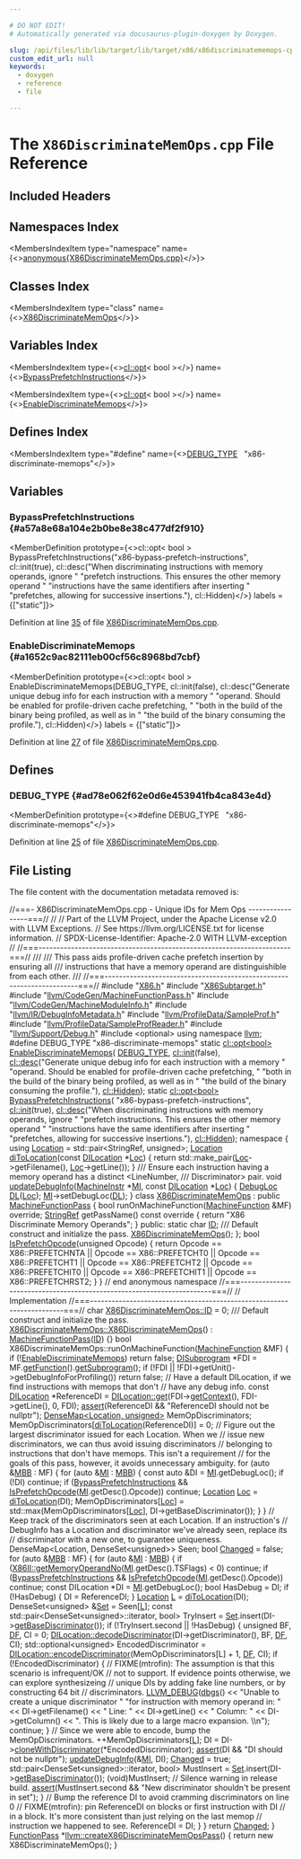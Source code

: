 ```yaml
---

# DO NOT EDIT!
# Automatically generated via docusaurus-plugin-doxygen by Doxygen.

slug: /api/files/lib/lib/target/lib/target/x86/x86discriminatememops-cpp
custom_edit_url: null
keywords:
  - doxygen
  - reference
  - file

---
```





# The `X86DiscriminateMemOps.cpp` File Reference

<DoxygenPage pluginConfig={pluginConfig}>



## Included Headers

<IncludesList>
<IncludesListItem
  filePath="X86.h"
  permalink="/docs/api/files/lib/lib/target/lib/target/x86/x86-h"
  isLocal="true" />
<IncludesListItem
  filePath="X86Subtarget.h"
  permalink="/docs/api/files/lib/lib/target/lib/target/x86/x86subtarget-h"
  isLocal="true" />
<IncludesListItem
  filePath="llvm/CodeGen/MachineFunctionPass.h"
  permalink="/docs/api/files/include/include/llvm/include/llvm/codegen/machinefunctionpass-h"
  isLocal="true" />
<IncludesListItem
  filePath="llvm/CodeGen/MachineModuleInfo.h"
  permalink="/docs/api/files/include/include/llvm/include/llvm/codegen/machinemoduleinfo-h"
  isLocal="true" />
<IncludesListItem
  filePath="llvm/IR/DebugInfoMetadata.h"
  permalink="/docs/api/files/include/include/llvm/include/llvm/ir/debuginfometadata-h"
  isLocal="true" />
<IncludesListItem
  filePath="llvm/ProfileData/SampleProf.h"
  permalink="/docs/api/files/include/include/llvm/include/llvm/profiledata/sampleprof-h"
  isLocal="true" />
<IncludesListItem
  filePath="llvm/ProfileData/SampleProfReader.h"
  permalink="/docs/api/files/include/include/llvm/include/llvm/profiledata/sampleprofreader-h"
  isLocal="true" />
<IncludesListItem
  filePath="llvm/Support/Debug.h"
  permalink="/docs/api/files/include/include/llvm/include/llvm/support/debug-h"
  isLocal="true" />
<IncludesListItem
  filePath="optional"
  permalink=""
  isLocal="false" />
</IncludesList>

## Namespaces Index

<MembersIndex>

<MembersIndexItem
  type="namespace"
  name={<><a href="/docs/api/namespaces/anonymous-x86discriminatememops-cpp-">anonymous&#123;X86DiscriminateMemOps.cpp&#125;</a></>}>
</MembersIndexItem>

</MembersIndex>

## Classes Index

<MembersIndex>

<MembersIndexItem
  type="class"
  name={<><a href="/docs/api/classes/anonymous-namespace-x86discriminatememops-cpp-/x86discriminatememops">X86DiscriminateMemOps</a></>}>
</MembersIndexItem>

</MembersIndex>

## Variables Index

<MembersIndex>

<MembersIndexItem
  type={<><a href="/docs/api/classes/llvm/cl/opt">cl::opt</a>&lt; bool &gt;</>}
  name={<><a href="#a57a8e68a104e2b0be8e38c477df2f910">BypassPrefetchInstructions</a></>}>
</MembersIndexItem>

<MembersIndexItem
  type={<><a href="/docs/api/classes/llvm/cl/opt">cl::opt</a>&lt; bool &gt;</>}
  name={<><a href="#a1652c9ac82111eb00cf56c8968bd7cbf">EnableDiscriminateMemops</a></>}>
</MembersIndexItem>

</MembersIndex>

## Defines Index

<MembersIndex>

<MembersIndexItem
  type="#define"
  name={<><a href="#ad78e062f62e0d6e453941fb4ca843e4d">DEBUG&#95;TYPE</a>&nbsp;&nbsp;&nbsp;&quot;x86-discriminate-memops&quot;</>}>
</MembersIndexItem>

</MembersIndex>


<SectionDefinition>

## Variables

### BypassPrefetchInstructions {#a57a8e68a104e2b0be8e38c477df2f910}

<MemberDefinition
  prototype={<>cl::opt&lt; bool &gt; BypassPrefetchInstructions(&quot;x86-bypass-prefetch-instructions&quot;, cl::init(true), cl::desc(&quot;When discriminating instructions with memory operands, ignore &quot; &quot;prefetch instructions. This ensures the other memory operand &quot; &quot;instructions have the same identifiers after inserting &quot; &quot;prefetches, allowing for successive insertions.&quot;), cl::Hidden)</>}
  labels = {["static"]}>

Definition at line <a href="#l00035">35</a> of file <a href="/docs/api/files/lib/lib/target/lib/target/x86/x86discriminatememops-cpp">X86DiscriminateMemOps.cpp</a>.
</MemberDefinition>

### EnableDiscriminateMemops {#a1652c9ac82111eb00cf56c8968bd7cbf}

<MemberDefinition
  prototype={<>cl::opt&lt; bool &gt; EnableDiscriminateMemops(DEBUG&#95;TYPE, cl::init(false), cl::desc(&quot;Generate unique debug info for each instruction with a memory &quot; &quot;operand. Should be enabled for profile-driven cache prefetching, &quot; &quot;both in the build of the binary being profiled, as well as in &quot; &quot;the build of the binary consuming the profile.&quot;), cl::Hidden)</>}
  labels = {["static"]}>

Definition at line <a href="#l00027">27</a> of file <a href="/docs/api/files/lib/lib/target/lib/target/x86/x86discriminatememops-cpp">X86DiscriminateMemOps.cpp</a>.
</MemberDefinition>

</SectionDefinition>

<SectionDefinition>

## Defines

### DEBUG&#95;TYPE {#ad78e062f62e0d6e453941fb4ca843e4d}

<MemberDefinition
  prototype={<>#define DEBUG&#95;TYPE&nbsp;&nbsp;&nbsp;&quot;x86-discriminate-memops&quot;</>}>

Definition at line <a href="#l00025">25</a> of file <a href="/docs/api/files/lib/lib/target/lib/target/x86/x86discriminatememops-cpp">X86DiscriminateMemOps.cpp</a>.
</MemberDefinition>

</SectionDefinition>

## File Listing

The file content with the documentation metadata removed is:

<ProgramListing>

<Link id="l00001" /><CodeLine lineNumber="1"><Highlight kind="comment">//===- X86DiscriminateMemOps.cpp - Unique IDs for Mem Ops -----------------===//</Highlight><Highlight kind="normal"></Highlight></CodeLine>
<Link id="l00002" /><CodeLine lineNumber="2"><Highlight kind="normal"></Highlight><Highlight kind="comment">//</Highlight><Highlight kind="normal"></Highlight></CodeLine>
<Link id="l00003" /><CodeLine lineNumber="3"><Highlight kind="normal"></Highlight><Highlight kind="comment">// Part of the LLVM Project, under the Apache License v2.0 with LLVM Exceptions.</Highlight><Highlight kind="normal"></Highlight></CodeLine>
<Link id="l00004" /><CodeLine lineNumber="4"><Highlight kind="normal"></Highlight><Highlight kind="comment">// See https://llvm.org/LICENSE.txt for license information.</Highlight><Highlight kind="normal"></Highlight></CodeLine>
<Link id="l00005" /><CodeLine lineNumber="5"><Highlight kind="normal"></Highlight><Highlight kind="comment">// SPDX-License-Identifier: Apache-2.0 WITH LLVM-exception</Highlight><Highlight kind="normal"></Highlight></CodeLine>
<Link id="l00006" /><CodeLine lineNumber="6"><Highlight kind="normal"></Highlight><Highlight kind="comment">//</Highlight><Highlight kind="normal"></Highlight></CodeLine>
<Link id="l00007" /><CodeLine lineNumber="7"><Highlight kind="normal"></Highlight><Highlight kind="comment">//===----------------------------------------------------------------------===//</Highlight><Highlight kind="comment"></Highlight></CodeLine>
<Link id="l00008" /><CodeLine lineNumber="8"><Highlight kind="comment">///</Highlight></CodeLine>
<Link id="l00009" /><CodeLine lineNumber="9"><Highlight kind="comment">/// This pass aids profile-driven cache prefetch insertion by ensuring all</Highlight></CodeLine>
<Link id="l00010" /><CodeLine lineNumber="10"><Highlight kind="comment">/// instructions that have a memory operand are distinguishible from each other.</Highlight></CodeLine>
<Link id="l00011" /><CodeLine lineNumber="11"><Highlight kind="comment">///</Highlight><Highlight kind="normal"></Highlight></CodeLine>
<Link id="l00012" /><CodeLine lineNumber="12"><Highlight kind="normal"></Highlight><Highlight kind="comment">//===----------------------------------------------------------------------===//</Highlight><Highlight kind="normal"></Highlight></CodeLine>
<Link id="l00013" /><CodeLine lineNumber="13"><Highlight kind="normal"></Highlight></CodeLine>
<Link id="l00014" /><CodeLine lineNumber="14"><Highlight kind="normal"></Highlight><Highlight kind="preprocessor">#include &quot;<a href="/docs/api/files/lib/lib/target/lib/target/x86/x86-h">X86.h</a>&quot;</Highlight><Highlight kind="normal"></Highlight></CodeLine>
<Link id="l00015" /><CodeLine lineNumber="15"><Highlight kind="normal"></Highlight><Highlight kind="preprocessor">#include &quot;<a href="/docs/api/files/lib/lib/target/lib/target/x86/x86subtarget-h">X86Subtarget.h</a>&quot;</Highlight><Highlight kind="normal"></Highlight></CodeLine>
<Link id="l00016" /><CodeLine lineNumber="16"><Highlight kind="normal"></Highlight><Highlight kind="preprocessor">#include &quot;<a href="/docs/api/files/include/include/llvm/include/llvm/codegen/machinefunctionpass-h">llvm/CodeGen/MachineFunctionPass.h</a>&quot;</Highlight><Highlight kind="normal"></Highlight></CodeLine>
<Link id="l00017" /><CodeLine lineNumber="17"><Highlight kind="normal"></Highlight><Highlight kind="preprocessor">#include &quot;<a href="/docs/api/files/include/include/llvm/include/llvm/codegen/machinemoduleinfo-h">llvm/CodeGen/MachineModuleInfo.h</a>&quot;</Highlight><Highlight kind="normal"></Highlight></CodeLine>
<Link id="l00018" /><CodeLine lineNumber="18"><Highlight kind="normal"></Highlight><Highlight kind="preprocessor">#include &quot;<a href="/docs/api/files/include/include/llvm/include/llvm/ir/debuginfometadata-h">llvm/IR/DebugInfoMetadata.h</a>&quot;</Highlight><Highlight kind="normal"></Highlight></CodeLine>
<Link id="l00019" /><CodeLine lineNumber="19"><Highlight kind="normal"></Highlight><Highlight kind="preprocessor">#include &quot;<a href="/docs/api/files/include/include/llvm/include/llvm/profiledata/sampleprof-h">llvm/ProfileData/SampleProf.h</a>&quot;</Highlight><Highlight kind="normal"></Highlight></CodeLine>
<Link id="l00020" /><CodeLine lineNumber="20"><Highlight kind="normal"></Highlight><Highlight kind="preprocessor">#include &quot;<a href="/docs/api/files/include/include/llvm/include/llvm/profiledata/sampleprofreader-h">llvm/ProfileData/SampleProfReader.h</a>&quot;</Highlight><Highlight kind="normal"></Highlight></CodeLine>
<Link id="l00021" /><CodeLine lineNumber="21"><Highlight kind="normal"></Highlight><Highlight kind="preprocessor">#include &quot;<a href="/docs/api/files/include/include/llvm/include/llvm/support/debug-h">llvm/Support/Debug.h</a>&quot;</Highlight><Highlight kind="normal"></Highlight></CodeLine>
<Link id="l00022" /><CodeLine lineNumber="22"><Highlight kind="normal"></Highlight><Highlight kind="preprocessor">#include &lt;optional&gt;</Highlight><Highlight kind="normal"></Highlight></CodeLine>
<Link id="l00023" /><CodeLine lineNumber="23"><Highlight kind="normal"></Highlight><Highlight kind="keyword">using namespace </Highlight><Highlight kind="normal"><a href="/docs/api/namespaces/llvm">llvm</a>;</Highlight></CodeLine>
<Link id="l00024" /><CodeLine lineNumber="24"><Highlight kind="normal"></Highlight></CodeLine>
<Link id="l00025" /><CodeLine lineNumber="25" lineLink="#ad78e062f62e0d6e453941fb4ca843e4d"><Highlight kind="normal"></Highlight><Highlight kind="preprocessor">#define DEBUG&#95;TYPE &quot;x86-discriminate-memops&quot;</Highlight><Highlight kind="normal"></Highlight></CodeLine>
<Link id="l00026" /><CodeLine lineNumber="26"><Highlight kind="normal"></Highlight></CodeLine>
<Link id="l00027" /><CodeLine lineNumber="27" lineLink="#a1652c9ac82111eb00cf56c8968bd7cbf"><Highlight kind="normal"></Highlight><Highlight kind="keyword">static</Highlight><Highlight kind="normal"> <a href="/docs/api/classes/llvm/cl/opt">cl::opt&lt;bool&gt;</a> <a href="#a1652c9ac82111eb00cf56c8968bd7cbf">EnableDiscriminateMemops</a>(</Highlight></CodeLine>
<Link id="l00028" /><CodeLine lineNumber="28"><Highlight kind="normal">    <a href="/docs/api/files/include/include/llvm/include/llvm/adt/genericcycleimpl-h/#ad78e062f62e0d6e453941fb4ca843e4d">DEBUG&#95;TYPE</a>, <a href="/docs/api/namespaces/llvm/cl/#ac12e6a8f3a1b511f0dee2ed6de0ae806">cl::init</a>(</Highlight><Highlight kind="keyword">false</Highlight><Highlight kind="normal">),</Highlight></CodeLine>
<Link id="l00029" /><CodeLine lineNumber="29"><Highlight kind="normal">    <a href="/docs/api/structs/llvm/cl/desc">cl::desc</a>(</Highlight><Highlight kind="stringliteral">&quot;Generate unique debug info for each instruction with a memory &quot;</Highlight><Highlight kind="normal"></Highlight></CodeLine>
<Link id="l00030" /><CodeLine lineNumber="30"><Highlight kind="normal">             </Highlight><Highlight kind="stringliteral">&quot;operand. Should be enabled for profile-driven cache prefetching, &quot;</Highlight><Highlight kind="normal"></Highlight></CodeLine>
<Link id="l00031" /><CodeLine lineNumber="31"><Highlight kind="normal">             </Highlight><Highlight kind="stringliteral">&quot;both in the build of the binary being profiled, as well as in &quot;</Highlight><Highlight kind="normal"></Highlight></CodeLine>
<Link id="l00032" /><CodeLine lineNumber="32"><Highlight kind="normal">             </Highlight><Highlight kind="stringliteral">&quot;the build of the binary consuming the profile.&quot;</Highlight><Highlight kind="normal">),</Highlight></CodeLine>
<Link id="l00033" /><CodeLine lineNumber="33"><Highlight kind="normal">    <a href="/docs/api/namespaces/llvm/cl/#a68075925a54790e71ca790e1d4f21a40a263ac008d8d31f13ce460395fc4cf7e6">cl::Hidden</a>);</Highlight></CodeLine>
<Link id="l00034" /><CodeLine lineNumber="34"><Highlight kind="normal"></Highlight></CodeLine>
<Link id="l00035" /><CodeLine lineNumber="35" lineLink="#a57a8e68a104e2b0be8e38c477df2f910"><Highlight kind="normal"></Highlight><Highlight kind="keyword">static</Highlight><Highlight kind="normal"> <a href="/docs/api/classes/llvm/cl/opt">cl::opt&lt;bool&gt;</a> <a href="#a57a8e68a104e2b0be8e38c477df2f910">BypassPrefetchInstructions</a>(</Highlight></CodeLine>
<Link id="l00036" /><CodeLine lineNumber="36"><Highlight kind="normal">    </Highlight><Highlight kind="stringliteral">&quot;x86-bypass-prefetch-instructions&quot;</Highlight><Highlight kind="normal">, <a href="/docs/api/namespaces/llvm/cl/#ac12e6a8f3a1b511f0dee2ed6de0ae806">cl::init</a>(</Highlight><Highlight kind="keyword">true</Highlight><Highlight kind="normal">),</Highlight></CodeLine>
<Link id="l00037" /><CodeLine lineNumber="37"><Highlight kind="normal">    <a href="/docs/api/structs/llvm/cl/desc">cl::desc</a>(</Highlight><Highlight kind="stringliteral">&quot;When discriminating instructions with memory operands, ignore &quot;</Highlight><Highlight kind="normal"></Highlight></CodeLine>
<Link id="l00038" /><CodeLine lineNumber="38"><Highlight kind="normal">             </Highlight><Highlight kind="stringliteral">&quot;prefetch instructions. This ensures the other memory operand &quot;</Highlight><Highlight kind="normal"></Highlight></CodeLine>
<Link id="l00039" /><CodeLine lineNumber="39"><Highlight kind="normal">             </Highlight><Highlight kind="stringliteral">&quot;instructions have the same identifiers after inserting &quot;</Highlight><Highlight kind="normal"></Highlight></CodeLine>
<Link id="l00040" /><CodeLine lineNumber="40"><Highlight kind="normal">             </Highlight><Highlight kind="stringliteral">&quot;prefetches, allowing for successive insertions.&quot;</Highlight><Highlight kind="normal">),</Highlight></CodeLine>
<Link id="l00041" /><CodeLine lineNumber="41"><Highlight kind="normal">    <a href="/docs/api/namespaces/llvm/cl/#a68075925a54790e71ca790e1d4f21a40a263ac008d8d31f13ce460395fc4cf7e6">cl::Hidden</a>);</Highlight></CodeLine>
<Link id="l00042" /><CodeLine lineNumber="42"><Highlight kind="normal"></Highlight></CodeLine>
<Link id="l00043" /><CodeLine lineNumber="43" lineLink="/docs/api/namespaces/anonymous-x86discriminatememops-cpp-"><Highlight kind="normal"></Highlight><Highlight kind="keyword">namespace </Highlight><Highlight kind="normal">&#123;</Highlight></CodeLine>
<Link id="l00044" /><CodeLine lineNumber="44"><Highlight kind="normal"></Highlight></CodeLine>
<Link id="l00045" /><CodeLine lineNumber="45" lineLink="/docs/api/namespaces/anonymous-x86discriminatememops-cpp-/#aa0e9eb09c84a691bb23afcad7d960e03"><Highlight kind="normal"></Highlight><Highlight kind="keyword">using </Highlight><Highlight kind="normal"><a href="/docs/api/namespaces/anonymous-x86discriminatememops-cpp-/#aa0e9eb09c84a691bb23afcad7d960e03">Location</a> = std::pair&lt;StringRef, unsigned&gt;;</Highlight></CodeLine>
<Link id="l00046" /><CodeLine lineNumber="46"><Highlight kind="normal"></Highlight></CodeLine>
<Link id="l00047" /><CodeLine lineNumber="47" lineLink="/docs/api/namespaces/anonymous-x86discriminatememops-cpp-/#a90d3213046a9833e35ee3f872822681b"><Highlight kind="normal"><a href="/docs/api/namespaces/anonymous-x86discriminatememops-cpp-/#aa0e9eb09c84a691bb23afcad7d960e03">Location</a> <a href="/docs/api/namespaces/anonymous-x86discriminatememops-cpp-/#a90d3213046a9833e35ee3f872822681b">diToLocation</a>(</Highlight><Highlight kind="keyword">const</Highlight><Highlight kind="normal"> <a href="/docs/api/classes/llvm/dilocation">DILocation</a> &#42;<a href="/docs/api/namespaces/llvm/loc">Loc</a>) &#123;</Highlight></CodeLine>
<Link id="l00048" /><CodeLine lineNumber="48"><Highlight kind="normal">  </Highlight><Highlight kind="keywordflow">return</Highlight><Highlight kind="normal"> std::make&#95;pair(<a href="/docs/api/namespaces/llvm/loc">Loc</a>-&gt;getFilename(), <a href="/docs/api/namespaces/llvm/loc">Loc</a>-&gt;getLine());</Highlight></CodeLine>
<Link id="l00049" /><CodeLine lineNumber="49"><Highlight kind="normal">&#125;</Highlight></CodeLine>
<Link id="l00050" /><CodeLine lineNumber="50"><Highlight kind="normal"></Highlight><Highlight kind="comment"></Highlight></CodeLine>
<Link id="l00051" /><CodeLine lineNumber="51"><Highlight kind="comment">/// Ensure each instruction having a memory operand has a distinct &lt;LineNumber,</Highlight></CodeLine>
<Link id="l00052" /><CodeLine lineNumber="52"><Highlight kind="comment">/// Discriminator&gt; pair.</Highlight><Highlight kind="normal"></Highlight></CodeLine>
<Link id="l00053" /><CodeLine lineNumber="53" lineLink="/docs/api/namespaces/anonymous-x86discriminatememops-cpp-/#ab16949db62e9b18d3c4d1abc4fd651bb"><Highlight kind="normal"></Highlight><Highlight kind="keywordtype">void</Highlight><Highlight kind="normal"> <a href="/docs/api/namespaces/anonymous-x86discriminatememops-cpp-/#ab16949db62e9b18d3c4d1abc4fd651bb">updateDebugInfo</a>(<a href="/docs/api/classes/llvm/machineinstr">MachineInstr</a> &#42;<a href="/docs/api/files/lib/lib/codegen/lib/codegen/globalisel/irtranslator-cpp/#abe44dfdea65b4f7e11e0a608ab708b76">MI</a>, </Highlight><Highlight kind="keyword">const</Highlight><Highlight kind="normal"> <a href="/docs/api/classes/llvm/dilocation">DILocation</a> &#42;<a href="/docs/api/namespaces/llvm/loc">Loc</a>) &#123;</Highlight></CodeLine>
<Link id="l00054" /><CodeLine lineNumber="54"><Highlight kind="normal">  <a href="/docs/api/classes/llvm/debugloc">DebugLoc</a> <a href="/docs/api/files/lib/lib/target/lib/target/arm/armslshardening-cpp/#ad467c4ab9119043f9b7750ab986be61a">DL</a>(<a href="/docs/api/namespaces/llvm/loc">Loc</a>);</Highlight></CodeLine>
<Link id="l00055" /><CodeLine lineNumber="55"><Highlight kind="normal">  <a href="/docs/api/files/lib/lib/codegen/lib/codegen/globalisel/irtranslator-cpp/#abe44dfdea65b4f7e11e0a608ab708b76">MI</a>-&gt;setDebugLoc(<a href="/docs/api/files/lib/lib/target/lib/target/arm/armslshardening-cpp/#ad467c4ab9119043f9b7750ab986be61a">DL</a>);</Highlight></CodeLine>
<Link id="l00056" /><CodeLine lineNumber="56"><Highlight kind="normal">&#125;</Highlight></CodeLine>
<Link id="l00057" /><CodeLine lineNumber="57"><Highlight kind="normal"></Highlight></CodeLine>
<Link id="l00058" /><CodeLine lineNumber="58" lineLink="/docs/api/classes/anonymous-namespace-x86discriminatememops-cpp-/x86discriminatememops"><Highlight kind="normal"></Highlight><Highlight kind="keyword">class </Highlight><Highlight kind="normal"><a href="/docs/api/classes/anonymous-namespace-x86discriminatememops-cpp-/x86discriminatememops/#abd69bf149f83edad9bb17f748940a85d">X86DiscriminateMemOps</a> : </Highlight><Highlight kind="keyword">public</Highlight><Highlight kind="normal"> <a href="/docs/api/classes/llvm/machinefunctionpass/#a29c81d2386f4a727c6d33413807530c8">MachineFunctionPass</a> &#123;</Highlight></CodeLine>
<Link id="l00059" /><CodeLine lineNumber="59"><Highlight kind="normal">  </Highlight><Highlight kind="keywordtype">bool</Highlight><Highlight kind="normal"> runOnMachineFunction(<a href="/docs/api/classes/llvm/machinefunction">MachineFunction</a> &amp;MF) </Highlight><Highlight kind="keyword">override</Highlight><Highlight kind="normal">;</Highlight></CodeLine>
<Link id="l00060" /><CodeLine lineNumber="60"><Highlight kind="normal">  <a href="/docs/api/classes/llvm/stringref">StringRef</a> getPassName()</Highlight><Highlight kind="keyword"> const override </Highlight><Highlight kind="normal">&#123;</Highlight></CodeLine>
<Link id="l00061" /><CodeLine lineNumber="61"><Highlight kind="normal">    </Highlight><Highlight kind="keywordflow">return</Highlight><Highlight kind="normal"> </Highlight><Highlight kind="stringliteral">&quot;X86 Discriminate Memory Operands&quot;</Highlight><Highlight kind="normal">;</Highlight></CodeLine>
<Link id="l00062" /><CodeLine lineNumber="62"><Highlight kind="normal">  &#125;</Highlight></CodeLine>
<Link id="l00063" /><CodeLine lineNumber="63"><Highlight kind="normal"></Highlight></CodeLine>
<Link id="l00064" /><CodeLine lineNumber="64"><Highlight kind="normal"></Highlight><Highlight kind="keyword">public</Highlight><Highlight kind="normal">:</Highlight></CodeLine>
<Link id="l00065" /><CodeLine lineNumber="65" lineLink="/docs/api/classes/anonymous-namespace-x86discriminatememops-cpp-/x86discriminatememops/#a9c58a16dfad7cbae73c8959f004cb8bf"><Highlight kind="normal">  </Highlight><Highlight kind="keyword">static</Highlight><Highlight kind="normal"> </Highlight><Highlight kind="keywordtype">char</Highlight><Highlight kind="normal"> <a href="/docs/api/classes/anonymous-namespace-x86discriminatememops-cpp-/x86discriminatememops/#a9c58a16dfad7cbae73c8959f004cb8bf">ID</a>;</Highlight></CodeLine>
<Link id="l00066" /><CodeLine lineNumber="66"><Highlight kind="normal"></Highlight><Highlight kind="comment"></Highlight></CodeLine>
<Link id="l00067" /><CodeLine lineNumber="67"><Highlight kind="comment">  /// Default construct and initialize the pass.</Highlight><Highlight kind="normal"></Highlight></CodeLine>
<Link id="l00068" /><CodeLine lineNumber="68"><Highlight kind="normal">  <a href="/docs/api/classes/anonymous-namespace-x86discriminatememops-cpp-/x86discriminatememops/#abd69bf149f83edad9bb17f748940a85d">X86DiscriminateMemOps</a>();</Highlight></CodeLine>
<Link id="l00069" /><CodeLine lineNumber="69"><Highlight kind="normal">&#125;;</Highlight></CodeLine>
<Link id="l00070" /><CodeLine lineNumber="70"><Highlight kind="normal"></Highlight></CodeLine>
<Link id="l00071" /><CodeLine lineNumber="71" lineLink="/docs/api/namespaces/anonymous-x86discriminatememops-cpp-/#ae68e85e8e2d314ee02bef25d3ffa6482"><Highlight kind="normal"></Highlight><Highlight kind="keywordtype">bool</Highlight><Highlight kind="normal"> <a href="/docs/api/namespaces/anonymous-x86discriminatememops-cpp-/#ae68e85e8e2d314ee02bef25d3ffa6482">IsPrefetchOpcode</a>(</Highlight><Highlight kind="keywordtype">unsigned</Highlight><Highlight kind="normal"> Opcode) &#123;</Highlight></CodeLine>
<Link id="l00072" /><CodeLine lineNumber="72"><Highlight kind="normal">  </Highlight><Highlight kind="keywordflow">return</Highlight><Highlight kind="normal"> Opcode == X86::PREFETCHNTA || Opcode == X86::PREFETCHT0 ||</Highlight></CodeLine>
<Link id="l00073" /><CodeLine lineNumber="73"><Highlight kind="normal">         Opcode == X86::PREFETCHT1 || Opcode == X86::PREFETCHT2 ||</Highlight></CodeLine>
<Link id="l00074" /><CodeLine lineNumber="74"><Highlight kind="normal">         Opcode == X86::PREFETCHIT0 || Opcode == X86::PREFETCHIT1 ||</Highlight></CodeLine>
<Link id="l00075" /><CodeLine lineNumber="75"><Highlight kind="normal">         Opcode == X86::PREFETCHRST2;</Highlight></CodeLine>
<Link id="l00076" /><CodeLine lineNumber="76"><Highlight kind="normal">&#125;</Highlight></CodeLine>
<Link id="l00077" /><CodeLine lineNumber="77"><Highlight kind="normal">&#125; </Highlight><Highlight kind="comment">// end anonymous namespace</Highlight><Highlight kind="normal"></Highlight></CodeLine>
<Link id="l00078" /><CodeLine lineNumber="78"><Highlight kind="normal"></Highlight></CodeLine>
<Link id="l00079" /><CodeLine lineNumber="79"><Highlight kind="normal"></Highlight><Highlight kind="comment">//===----------------------------------------------------------------------===//</Highlight><Highlight kind="normal"></Highlight></CodeLine>
<Link id="l00080" /><CodeLine lineNumber="80"><Highlight kind="normal"></Highlight><Highlight kind="comment">//            Implementation</Highlight><Highlight kind="normal"></Highlight></CodeLine>
<Link id="l00081" /><CodeLine lineNumber="81"><Highlight kind="normal"></Highlight><Highlight kind="comment">//===----------------------------------------------------------------------===//</Highlight><Highlight kind="normal"></Highlight></CodeLine>
<Link id="l00082" /><CodeLine lineNumber="82"><Highlight kind="normal"></Highlight></CodeLine>
<Link id="l00083" /><CodeLine lineNumber="83"><Highlight kind="normal"></Highlight><Highlight kind="keywordtype">char</Highlight><Highlight kind="normal"> <a href="/docs/api/classes/anonymous-namespace-x86discriminatememops-cpp-/x86discriminatememops/#a9c58a16dfad7cbae73c8959f004cb8bf">X86DiscriminateMemOps::ID</a> = 0;</Highlight></CodeLine>
<Link id="l00084" /><CodeLine lineNumber="84"><Highlight kind="normal"></Highlight><Highlight kind="comment"></Highlight></CodeLine>
<Link id="l00085" /><CodeLine lineNumber="85"><Highlight kind="comment">/// Default construct and initialize the pass.</Highlight><Highlight kind="normal"></Highlight></CodeLine>
<Link id="l00086" /><CodeLine lineNumber="86" lineLink="/docs/api/classes/anonymous-namespace-x86discriminatememops-cpp-/x86discriminatememops/#abd69bf149f83edad9bb17f748940a85d"><Highlight kind="normal"><a href="/docs/api/classes/anonymous-namespace-x86discriminatememops-cpp-/x86discriminatememops/#abd69bf149f83edad9bb17f748940a85d">X86DiscriminateMemOps::X86DiscriminateMemOps</a>() : <a href="/docs/api/classes/llvm/machinefunctionpass/#a29c81d2386f4a727c6d33413807530c8">MachineFunctionPass</a>(<a href="/docs/api/classes/anonymous-namespace-x86discriminatememops-cpp-/x86discriminatememops/#a9c58a16dfad7cbae73c8959f004cb8bf">ID</a>) &#123;&#125;</Highlight></CodeLine>
<Link id="l00087" /><CodeLine lineNumber="87"><Highlight kind="normal"></Highlight></CodeLine>
<Link id="l00088" /><CodeLine lineNumber="88"><Highlight kind="normal"></Highlight><Highlight kind="keywordtype">bool</Highlight><Highlight kind="normal"> X86DiscriminateMemOps::runOnMachineFunction(<a href="/docs/api/classes/llvm/machinefunction">MachineFunction</a> &amp;MF) &#123;</Highlight></CodeLine>
<Link id="l00089" /><CodeLine lineNumber="89"><Highlight kind="normal">  </Highlight><Highlight kind="keywordflow">if</Highlight><Highlight kind="normal"> (!<a href="#a1652c9ac82111eb00cf56c8968bd7cbf">EnableDiscriminateMemops</a>)</Highlight></CodeLine>
<Link id="l00090" /><CodeLine lineNumber="90"><Highlight kind="normal">    </Highlight><Highlight kind="keywordflow">return</Highlight><Highlight kind="normal"> </Highlight><Highlight kind="keyword">false</Highlight><Highlight kind="normal">;</Highlight></CodeLine>
<Link id="l00091" /><CodeLine lineNumber="91"><Highlight kind="normal"></Highlight></CodeLine>
<Link id="l00092" /><CodeLine lineNumber="92"><Highlight kind="normal">  <a href="/docs/api/classes/llvm/disubprogram">DISubprogram</a> &#42;FDI = MF.<a href="/docs/api/classes/llvm/machinefunction/#a977ddce262de45c645be23d951066351">getFunction</a>().<a href="/docs/api/classes/llvm/function/#a4d834f9897d15e3a6349063b5d637cd8">getSubprogram</a>();</Highlight></CodeLine>
<Link id="l00093" /><CodeLine lineNumber="93"><Highlight kind="normal">  </Highlight><Highlight kind="keywordflow">if</Highlight><Highlight kind="normal"> (!FDI || !FDI-&gt;getUnit()-&gt;getDebugInfoForProfiling())</Highlight></CodeLine>
<Link id="l00094" /><CodeLine lineNumber="94"><Highlight kind="normal">    </Highlight><Highlight kind="keywordflow">return</Highlight><Highlight kind="normal"> </Highlight><Highlight kind="keyword">false</Highlight><Highlight kind="normal">;</Highlight></CodeLine>
<Link id="l00095" /><CodeLine lineNumber="95"><Highlight kind="normal"></Highlight></CodeLine>
<Link id="l00096" /><CodeLine lineNumber="96"><Highlight kind="normal">  </Highlight><Highlight kind="comment">// Have a default DILocation, if we find instructions with memops that don&#39;t</Highlight><Highlight kind="normal"></Highlight></CodeLine>
<Link id="l00097" /><CodeLine lineNumber="97"><Highlight kind="normal">  </Highlight><Highlight kind="comment">// have any debug info.</Highlight><Highlight kind="normal"></Highlight></CodeLine>
<Link id="l00098" /><CodeLine lineNumber="98"><Highlight kind="normal">  </Highlight><Highlight kind="keyword">const</Highlight><Highlight kind="normal"> <a href="/docs/api/classes/llvm/dilocation">DILocation</a> &#42;ReferenceDI =</Highlight></CodeLine>
<Link id="l00099" /><CodeLine lineNumber="99"><Highlight kind="normal">      <a href="/docs/api/classes/llvm/mdnode/#a7d10a7b9b7f40b04d27ed97c38ea1950">DILocation::get</a>(FDI-&gt;<a href="/docs/api/classes/llvm/mdnode/#ad2fecba192de6da1578bdcb78d524169">getContext</a>(), FDI-&gt;getLine(), 0, FDI);</Highlight></CodeLine>
<Link id="l00100" /><CodeLine lineNumber="100"><Highlight kind="normal">  <a href="/docs/api/files/lib/lib/target/lib/target/amdgpu/silowercontrolflow-cpp/#a4868c5d81c5ccc98c47aeab6244346a0">assert</a>(ReferenceDI &amp;&amp; </Highlight><Highlight kind="stringliteral">&quot;ReferenceDI should not be nullptr&quot;</Highlight><Highlight kind="normal">);</Highlight></CodeLine>
<Link id="l00101" /><CodeLine lineNumber="101"><Highlight kind="normal">  <a href="/docs/api/classes/llvm/densemap">DenseMap&lt;Location, unsigned&gt;</a> MemOpDiscriminators;</Highlight></CodeLine>
<Link id="l00102" /><CodeLine lineNumber="102"><Highlight kind="normal">  MemOpDiscriminators&#91;<a href="/docs/api/namespaces/anonymous-x86discriminatememops-cpp-/#a90d3213046a9833e35ee3f872822681b">diToLocation</a>(ReferenceDI)&#93; = 0;</Highlight></CodeLine>
<Link id="l00103" /><CodeLine lineNumber="103"><Highlight kind="normal"></Highlight></CodeLine>
<Link id="l00104" /><CodeLine lineNumber="104"><Highlight kind="normal">  </Highlight><Highlight kind="comment">// Figure out the largest discriminator issued for each Location. When we</Highlight><Highlight kind="normal"></Highlight></CodeLine>
<Link id="l00105" /><CodeLine lineNumber="105"><Highlight kind="normal">  </Highlight><Highlight kind="comment">// issue new discriminators, we can thus avoid issuing discriminators</Highlight><Highlight kind="normal"></Highlight></CodeLine>
<Link id="l00106" /><CodeLine lineNumber="106"><Highlight kind="normal">  </Highlight><Highlight kind="comment">// belonging to instructions that don&#39;t have memops. This isn&#39;t a requirement</Highlight><Highlight kind="normal"></Highlight></CodeLine>
<Link id="l00107" /><CodeLine lineNumber="107"><Highlight kind="normal">  </Highlight><Highlight kind="comment">// for the goals of this pass, however, it avoids unnecessary ambiguity.</Highlight><Highlight kind="normal"></Highlight></CodeLine>
<Link id="l00108" /><CodeLine lineNumber="108"><Highlight kind="normal">  </Highlight><Highlight kind="keywordflow">for</Highlight><Highlight kind="normal"> (</Highlight><Highlight kind="keyword">auto</Highlight><Highlight kind="normal"> &amp;<a href="/docs/api/files/lib/lib/target/lib/target/arm/armslshardening-cpp/#a5958512eae2979bd2eb383977996a600">MBB</a> : MF) &#123;</Highlight></CodeLine>
<Link id="l00109" /><CodeLine lineNumber="109"><Highlight kind="normal">    </Highlight><Highlight kind="keywordflow">for</Highlight><Highlight kind="normal"> (</Highlight><Highlight kind="keyword">auto</Highlight><Highlight kind="normal"> &amp;<a href="/docs/api/files/lib/lib/codegen/lib/codegen/globalisel/irtranslator-cpp/#abe44dfdea65b4f7e11e0a608ab708b76">MI</a> : <a href="/docs/api/files/lib/lib/target/lib/target/arm/armslshardening-cpp/#a5958512eae2979bd2eb383977996a600">MBB</a>) &#123;</Highlight></CodeLine>
<Link id="l00110" /><CodeLine lineNumber="110"><Highlight kind="normal">      </Highlight><Highlight kind="keyword">const</Highlight><Highlight kind="normal"> </Highlight><Highlight kind="keyword">auto</Highlight><Highlight kind="normal"> &amp;DI = <a href="/docs/api/files/lib/lib/codegen/lib/codegen/globalisel/irtranslator-cpp/#abe44dfdea65b4f7e11e0a608ab708b76">MI</a>.getDebugLoc();</Highlight></CodeLine>
<Link id="l00111" /><CodeLine lineNumber="111"><Highlight kind="normal">      </Highlight><Highlight kind="keywordflow">if</Highlight><Highlight kind="normal"> (!DI)</Highlight></CodeLine>
<Link id="l00112" /><CodeLine lineNumber="112"><Highlight kind="normal">        </Highlight><Highlight kind="keywordflow">continue</Highlight><Highlight kind="normal">;</Highlight></CodeLine>
<Link id="l00113" /><CodeLine lineNumber="113"><Highlight kind="normal">      </Highlight><Highlight kind="keywordflow">if</Highlight><Highlight kind="normal"> (<a href="#a57a8e68a104e2b0be8e38c477df2f910">BypassPrefetchInstructions</a> &amp;&amp; <a href="/docs/api/namespaces/anonymous-x86discriminatememops-cpp-/#ae68e85e8e2d314ee02bef25d3ffa6482">IsPrefetchOpcode</a>(<a href="/docs/api/files/lib/lib/codegen/lib/codegen/globalisel/irtranslator-cpp/#abe44dfdea65b4f7e11e0a608ab708b76">MI</a>.getDesc().Opcode))</Highlight></CodeLine>
<Link id="l00114" /><CodeLine lineNumber="114"><Highlight kind="normal">        </Highlight><Highlight kind="keywordflow">continue</Highlight><Highlight kind="normal">;</Highlight></CodeLine>
<Link id="l00115" /><CodeLine lineNumber="115"><Highlight kind="normal">      <a href="/docs/api/namespaces/anonymous-x86discriminatememops-cpp-/#aa0e9eb09c84a691bb23afcad7d960e03">Location</a> <a href="/docs/api/namespaces/llvm/loc">Loc</a> = <a href="/docs/api/namespaces/anonymous-x86discriminatememops-cpp-/#a90d3213046a9833e35ee3f872822681b">diToLocation</a>(DI);</Highlight></CodeLine>
<Link id="l00116" /><CodeLine lineNumber="116"><Highlight kind="normal">      MemOpDiscriminators&#91;<a href="/docs/api/namespaces/llvm/loc">Loc</a>&#93; =</Highlight></CodeLine>
<Link id="l00117" /><CodeLine lineNumber="117"><Highlight kind="normal">          std::max(MemOpDiscriminators&#91;<a href="/docs/api/namespaces/llvm/loc">Loc</a>&#93;, DI-&gt;getBaseDiscriminator());</Highlight></CodeLine>
<Link id="l00118" /><CodeLine lineNumber="118"><Highlight kind="normal">    &#125;</Highlight></CodeLine>
<Link id="l00119" /><CodeLine lineNumber="119"><Highlight kind="normal">  &#125;</Highlight></CodeLine>
<Link id="l00120" /><CodeLine lineNumber="120"><Highlight kind="normal"></Highlight></CodeLine>
<Link id="l00121" /><CodeLine lineNumber="121"><Highlight kind="normal">  </Highlight><Highlight kind="comment">// Keep track of the discriminators seen at each Location. If an instruction&#39;s</Highlight><Highlight kind="normal"></Highlight></CodeLine>
<Link id="l00122" /><CodeLine lineNumber="122"><Highlight kind="normal">  </Highlight><Highlight kind="comment">// DebugInfo has a Location and discriminator we&#39;ve already seen, replace its</Highlight><Highlight kind="normal"></Highlight></CodeLine>
<Link id="l00123" /><CodeLine lineNumber="123"><Highlight kind="normal">  </Highlight><Highlight kind="comment">// discriminator with a new one, to guarantee uniqueness.</Highlight><Highlight kind="normal"></Highlight></CodeLine>
<Link id="l00124" /><CodeLine lineNumber="124"><Highlight kind="normal">  DenseMap&lt;Location, DenseSet&lt;unsigned&gt;&gt; Seen;</Highlight></CodeLine>
<Link id="l00125" /><CodeLine lineNumber="125"><Highlight kind="normal"></Highlight></CodeLine>
<Link id="l00126" /><CodeLine lineNumber="126"><Highlight kind="normal">  </Highlight><Highlight kind="keywordtype">bool</Highlight><Highlight kind="normal"> <a href="/docs/api/groups/arcopt/#gaa57b1a4e6a1c79233913139635169cf1">Changed</a> = </Highlight><Highlight kind="keyword">false</Highlight><Highlight kind="normal">;</Highlight></CodeLine>
<Link id="l00127" /><CodeLine lineNumber="127"><Highlight kind="normal">  </Highlight><Highlight kind="keywordflow">for</Highlight><Highlight kind="normal"> (</Highlight><Highlight kind="keyword">auto</Highlight><Highlight kind="normal"> &amp;<a href="/docs/api/files/lib/lib/target/lib/target/arm/armslshardening-cpp/#a5958512eae2979bd2eb383977996a600">MBB</a> : MF) &#123;</Highlight></CodeLine>
<Link id="l00128" /><CodeLine lineNumber="128"><Highlight kind="normal">    </Highlight><Highlight kind="keywordflow">for</Highlight><Highlight kind="normal"> (</Highlight><Highlight kind="keyword">auto</Highlight><Highlight kind="normal"> &amp;<a href="/docs/api/files/lib/lib/codegen/lib/codegen/globalisel/irtranslator-cpp/#abe44dfdea65b4f7e11e0a608ab708b76">MI</a> : <a href="/docs/api/files/lib/lib/target/lib/target/arm/armslshardening-cpp/#a5958512eae2979bd2eb383977996a600">MBB</a>) &#123;</Highlight></CodeLine>
<Link id="l00129" /><CodeLine lineNumber="129"><Highlight kind="normal">      </Highlight><Highlight kind="keywordflow">if</Highlight><Highlight kind="normal"> (<a href="/docs/api/namespaces/llvm/x86ii/#ad571a5a542b484586224d3a8df631646">X86II::getMemoryOperandNo</a>(<a href="/docs/api/files/lib/lib/codegen/lib/codegen/globalisel/irtranslator-cpp/#abe44dfdea65b4f7e11e0a608ab708b76">MI</a>.getDesc().TSFlags) &lt; 0)</Highlight></CodeLine>
<Link id="l00130" /><CodeLine lineNumber="130"><Highlight kind="normal">        </Highlight><Highlight kind="keywordflow">continue</Highlight><Highlight kind="normal">;</Highlight></CodeLine>
<Link id="l00131" /><CodeLine lineNumber="131"><Highlight kind="normal">      </Highlight><Highlight kind="keywordflow">if</Highlight><Highlight kind="normal"> (<a href="#a57a8e68a104e2b0be8e38c477df2f910">BypassPrefetchInstructions</a> &amp;&amp; <a href="/docs/api/namespaces/anonymous-x86discriminatememops-cpp-/#ae68e85e8e2d314ee02bef25d3ffa6482">IsPrefetchOpcode</a>(<a href="/docs/api/files/lib/lib/codegen/lib/codegen/globalisel/irtranslator-cpp/#abe44dfdea65b4f7e11e0a608ab708b76">MI</a>.getDesc().Opcode))</Highlight></CodeLine>
<Link id="l00132" /><CodeLine lineNumber="132"><Highlight kind="normal">        </Highlight><Highlight kind="keywordflow">continue</Highlight><Highlight kind="normal">;</Highlight></CodeLine>
<Link id="l00133" /><CodeLine lineNumber="133"><Highlight kind="normal">      </Highlight><Highlight kind="keyword">const</Highlight><Highlight kind="normal"> DILocation &#42;DI = <a href="/docs/api/files/lib/lib/codegen/lib/codegen/globalisel/irtranslator-cpp/#abe44dfdea65b4f7e11e0a608ab708b76">MI</a>.getDebugLoc();</Highlight></CodeLine>
<Link id="l00134" /><CodeLine lineNumber="134"><Highlight kind="normal">      </Highlight><Highlight kind="keywordtype">bool</Highlight><Highlight kind="normal"> HasDebug = DI;</Highlight></CodeLine>
<Link id="l00135" /><CodeLine lineNumber="135"><Highlight kind="normal">      </Highlight><Highlight kind="keywordflow">if</Highlight><Highlight kind="normal"> (!HasDebug) &#123;</Highlight></CodeLine>
<Link id="l00136" /><CodeLine lineNumber="136"><Highlight kind="normal">        DI = ReferenceDI;</Highlight></CodeLine>
<Link id="l00137" /><CodeLine lineNumber="137"><Highlight kind="normal">      &#125;</Highlight></CodeLine>
<Link id="l00138" /><CodeLine lineNumber="138"><Highlight kind="normal">      <a href="/docs/api/namespaces/anonymous-x86discriminatememops-cpp-/#aa0e9eb09c84a691bb23afcad7d960e03">Location</a> <a href="/docs/api/namespaces/llvm/m68k/#ab3a288f2953d8eca3e363959fc2cf38ead20caec3b48a1eef164cb4ca81ba2587">L</a> = <a href="/docs/api/namespaces/anonymous-x86discriminatememops-cpp-/#a90d3213046a9833e35ee3f872822681b">diToLocation</a>(DI);</Highlight></CodeLine>
<Link id="l00139" /><CodeLine lineNumber="139"><Highlight kind="normal">      DenseSet&lt;unsigned&gt; &amp;<a href="/docs/api/namespaces/llvm/objcopy/#aa91a92d1d1ad7e8b84c1ecdceb0a439fa5d5b78699e57104f2fa03bbdf7b9197b">Set</a> = Seen&#91;<a href="/docs/api/namespaces/llvm/m68k/#ab3a288f2953d8eca3e363959fc2cf38ead20caec3b48a1eef164cb4ca81ba2587">L</a>&#93;;</Highlight></CodeLine>
<Link id="l00140" /><CodeLine lineNumber="140"><Highlight kind="normal">      </Highlight><Highlight kind="keyword">const</Highlight><Highlight kind="normal"> std::pair&lt;DenseSet&lt;unsigned&gt;::iterator, </Highlight><Highlight kind="keywordtype">bool</Highlight><Highlight kind="normal">&gt; TryInsert =</Highlight></CodeLine>
<Link id="l00141" /><CodeLine lineNumber="141"><Highlight kind="normal">          <a href="/docs/api/namespaces/llvm/objcopy/#aa91a92d1d1ad7e8b84c1ecdceb0a439fa5d5b78699e57104f2fa03bbdf7b9197b">Set</a>.insert(DI-&gt;<a href="/docs/api/classes/llvm/dilocation/#a959d7d5282de6f6f459425591e7482d7">getBaseDiscriminator</a>());</Highlight></CodeLine>
<Link id="l00142" /><CodeLine lineNumber="142"><Highlight kind="normal">      </Highlight><Highlight kind="keywordflow">if</Highlight><Highlight kind="normal"> (!TryInsert.second || !HasDebug) &#123;</Highlight></CodeLine>
<Link id="l00143" /><CodeLine lineNumber="143"><Highlight kind="normal">        </Highlight><Highlight kind="keywordtype">unsigned</Highlight><Highlight kind="normal"> BF, <a href="/docs/api/files/lib/lib/transforms/lib/transforms/utils/debugify-cpp/#a9e8fa29f7cb6a03aa586afae7591f6cc">DF</a>, CI = 0;</Highlight></CodeLine>
<Link id="l00144" /><CodeLine lineNumber="144"><Highlight kind="normal">        <a href="/docs/api/classes/llvm/dilocation/#a71afd3d2ac28f17a123c7a5e37822659">DILocation::decodeDiscriminator</a>(DI-&gt;getDiscriminator(), BF, <a href="/docs/api/files/lib/lib/transforms/lib/transforms/utils/debugify-cpp/#a9e8fa29f7cb6a03aa586afae7591f6cc">DF</a>, CI);</Highlight></CodeLine>
<Link id="l00145" /><CodeLine lineNumber="145"><Highlight kind="normal">        std::optional&lt;unsigned&gt; EncodedDiscriminator =</Highlight></CodeLine>
<Link id="l00146" /><CodeLine lineNumber="146"><Highlight kind="normal">            <a href="/docs/api/classes/llvm/dilocation/#a6878171e0bb76ddb464e30b5bad4952f">DILocation::encodeDiscriminator</a>(MemOpDiscriminators&#91;L&#93; + 1, <a href="/docs/api/files/lib/lib/transforms/lib/transforms/utils/debugify-cpp/#a9e8fa29f7cb6a03aa586afae7591f6cc">DF</a>, CI);</Highlight></CodeLine>
<Link id="l00147" /><CodeLine lineNumber="147"><Highlight kind="normal"></Highlight></CodeLine>
<Link id="l00148" /><CodeLine lineNumber="148"><Highlight kind="normal">        </Highlight><Highlight kind="keywordflow">if</Highlight><Highlight kind="normal"> (!EncodedDiscriminator) &#123;</Highlight></CodeLine>
<Link id="l00149" /><CodeLine lineNumber="149"><Highlight kind="normal">          </Highlight><Highlight kind="comment">// FIXME(mtrofin): The assumption is that this scenario is infrequent/OK</Highlight><Highlight kind="normal"></Highlight></CodeLine>
<Link id="l00150" /><CodeLine lineNumber="150"><Highlight kind="normal">          </Highlight><Highlight kind="comment">// not to support. If evidence points otherwise, we can explore synthesizeing</Highlight><Highlight kind="normal"></Highlight></CodeLine>
<Link id="l00151" /><CodeLine lineNumber="151"><Highlight kind="normal">          </Highlight><Highlight kind="comment">// unique DIs by adding fake line numbers, or by constructing 64 bit</Highlight><Highlight kind="normal"></Highlight></CodeLine>
<Link id="l00152" /><CodeLine lineNumber="152"><Highlight kind="normal">          </Highlight><Highlight kind="comment">// discriminators.</Highlight><Highlight kind="normal"></Highlight></CodeLine>
<Link id="l00153" /><CodeLine lineNumber="153"><Highlight kind="normal">          <a href="/docs/api/files/include/include/llvm/include/llvm/support/debug-h/#a196897517069dda1bdb549e24468f7d7">LLVM&#95;DEBUG</a>(<a href="/docs/api/namespaces/llvm/#a7c46c742c31be54870e2038048e6b391">dbgs</a>() &lt;&lt; </Highlight><Highlight kind="stringliteral">&quot;Unable to create a unique discriminator &quot;</Highlight><Highlight kind="normal"></Highlight></CodeLine>
<Link id="l00154" /><CodeLine lineNumber="154"><Highlight kind="normal">                     </Highlight><Highlight kind="stringliteral">&quot;for instruction with memory operand in: &quot;</Highlight><Highlight kind="normal"></Highlight></CodeLine>
<Link id="l00155" /><CodeLine lineNumber="155"><Highlight kind="normal">                     &lt;&lt; DI-&gt;getFilename() &lt;&lt; </Highlight><Highlight kind="stringliteral">&quot; Line: &quot;</Highlight><Highlight kind="normal"> &lt;&lt; DI-&gt;getLine()</Highlight></CodeLine>
<Link id="l00156" /><CodeLine lineNumber="156"><Highlight kind="normal">                     &lt;&lt; </Highlight><Highlight kind="stringliteral">&quot; Column: &quot;</Highlight><Highlight kind="normal"> &lt;&lt; DI-&gt;getColumn()</Highlight></CodeLine>
<Link id="l00157" /><CodeLine lineNumber="157"><Highlight kind="normal">                     &lt;&lt; </Highlight><Highlight kind="stringliteral">&quot;. This is likely due to a large macro expansion. \\n&quot;</Highlight><Highlight kind="normal">);</Highlight></CodeLine>
<Link id="l00158" /><CodeLine lineNumber="158"><Highlight kind="normal">          </Highlight><Highlight kind="keywordflow">continue</Highlight><Highlight kind="normal">;</Highlight></CodeLine>
<Link id="l00159" /><CodeLine lineNumber="159"><Highlight kind="normal">        &#125;</Highlight></CodeLine>
<Link id="l00160" /><CodeLine lineNumber="160"><Highlight kind="normal">        </Highlight><Highlight kind="comment">// Since we were able to encode, bump the MemOpDiscriminators.</Highlight><Highlight kind="normal"></Highlight></CodeLine>
<Link id="l00161" /><CodeLine lineNumber="161"><Highlight kind="normal">        ++MemOpDiscriminators&#91;<a href="/docs/api/namespaces/llvm/m68k/#ab3a288f2953d8eca3e363959fc2cf38ead20caec3b48a1eef164cb4ca81ba2587">L</a>&#93;;</Highlight></CodeLine>
<Link id="l00162" /><CodeLine lineNumber="162"><Highlight kind="normal">        DI = DI-&gt;<a href="/docs/api/classes/llvm/dilocation/#ab7345daa994ad45abb206b757dda7f22">cloneWithDiscriminator</a>(&#42;EncodedDiscriminator);</Highlight></CodeLine>
<Link id="l00163" /><CodeLine lineNumber="163"><Highlight kind="normal">        <a href="/docs/api/files/lib/lib/target/lib/target/amdgpu/silowercontrolflow-cpp/#a4868c5d81c5ccc98c47aeab6244346a0">assert</a>(DI &amp;&amp; </Highlight><Highlight kind="stringliteral">&quot;DI should not be nullptr&quot;</Highlight><Highlight kind="normal">);</Highlight></CodeLine>
<Link id="l00164" /><CodeLine lineNumber="164"><Highlight kind="normal">        <a href="/docs/api/namespaces/anonymous-x86discriminatememops-cpp-/#ab16949db62e9b18d3c4d1abc4fd651bb">updateDebugInfo</a>(&amp;<a href="/docs/api/files/lib/lib/codegen/lib/codegen/globalisel/irtranslator-cpp/#abe44dfdea65b4f7e11e0a608ab708b76">MI</a>, DI);</Highlight></CodeLine>
<Link id="l00165" /><CodeLine lineNumber="165"><Highlight kind="normal">        <a href="/docs/api/groups/arcopt/#gaa57b1a4e6a1c79233913139635169cf1">Changed</a> = </Highlight><Highlight kind="keyword">true</Highlight><Highlight kind="normal">;</Highlight></CodeLine>
<Link id="l00166" /><CodeLine lineNumber="166"><Highlight kind="normal">        std::pair&lt;DenseSet&lt;unsigned&gt;::iterator, </Highlight><Highlight kind="keywordtype">bool</Highlight><Highlight kind="normal">&gt; MustInsert =</Highlight></CodeLine>
<Link id="l00167" /><CodeLine lineNumber="167"><Highlight kind="normal">            <a href="/docs/api/namespaces/llvm/objcopy/#aa91a92d1d1ad7e8b84c1ecdceb0a439fa5d5b78699e57104f2fa03bbdf7b9197b">Set</a>.insert(DI-&gt;<a href="/docs/api/classes/llvm/dilocation/#a959d7d5282de6f6f459425591e7482d7">getBaseDiscriminator</a>());</Highlight></CodeLine>
<Link id="l00168" /><CodeLine lineNumber="168"><Highlight kind="normal">        (void)MustInsert; </Highlight><Highlight kind="comment">// Silence warning in release build.</Highlight><Highlight kind="normal"></Highlight></CodeLine>
<Link id="l00169" /><CodeLine lineNumber="169"><Highlight kind="normal">        <a href="/docs/api/files/lib/lib/target/lib/target/amdgpu/silowercontrolflow-cpp/#a4868c5d81c5ccc98c47aeab6244346a0">assert</a>(MustInsert.second &amp;&amp; </Highlight><Highlight kind="stringliteral">&quot;New discriminator shouldn&#39;t be present in set&quot;</Highlight><Highlight kind="normal">);</Highlight></CodeLine>
<Link id="l00170" /><CodeLine lineNumber="170"><Highlight kind="normal">      &#125;</Highlight></CodeLine>
<Link id="l00171" /><CodeLine lineNumber="171"><Highlight kind="normal"></Highlight></CodeLine>
<Link id="l00172" /><CodeLine lineNumber="172"><Highlight kind="normal">      </Highlight><Highlight kind="comment">// Bump the reference DI to avoid cramming discriminators on line 0</Highlight><Highlight kind="normal"></Highlight></CodeLine>
<Link id="l00173" /><CodeLine lineNumber="173"><Highlight kind="normal">      </Highlight><Highlight kind="comment">// FIXME(mtrofin): pin ReferenceDI on blocks or first instruction with DI</Highlight><Highlight kind="normal"></Highlight></CodeLine>
<Link id="l00174" /><CodeLine lineNumber="174"><Highlight kind="normal">      </Highlight><Highlight kind="comment">// in a block. It&#39;s more consistent than just relying on the last memop</Highlight><Highlight kind="normal"></Highlight></CodeLine>
<Link id="l00175" /><CodeLine lineNumber="175"><Highlight kind="normal">      </Highlight><Highlight kind="comment">// instruction we happened to see.</Highlight><Highlight kind="normal"></Highlight></CodeLine>
<Link id="l00176" /><CodeLine lineNumber="176"><Highlight kind="normal">      ReferenceDI = DI;</Highlight></CodeLine>
<Link id="l00177" /><CodeLine lineNumber="177"><Highlight kind="normal">    &#125;</Highlight></CodeLine>
<Link id="l00178" /><CodeLine lineNumber="178"><Highlight kind="normal">  &#125;</Highlight></CodeLine>
<Link id="l00179" /><CodeLine lineNumber="179"><Highlight kind="normal">  </Highlight><Highlight kind="keywordflow">return</Highlight><Highlight kind="normal"> <a href="/docs/api/groups/arcopt/#gaa57b1a4e6a1c79233913139635169cf1">Changed</a>;</Highlight></CodeLine>
<Link id="l00180" /><CodeLine lineNumber="180"><Highlight kind="normal">&#125;</Highlight></CodeLine>
<Link id="l00181" /><CodeLine lineNumber="181"><Highlight kind="normal"></Highlight></CodeLine>
<Link id="l00182" /><CodeLine lineNumber="182" lineLink="/docs/api/namespaces/llvm/#af5981309b619a66f6281991a064e98df"><Highlight kind="normal"><a href="/docs/api/classes/llvm/functionpass">FunctionPass</a> &#42;<a href="/docs/api/namespaces/llvm/#af5981309b619a66f6281991a064e98df">llvm::createX86DiscriminateMemOpsPass</a>() &#123;</Highlight></CodeLine>
<Link id="l00183" /><CodeLine lineNumber="183"><Highlight kind="normal">  </Highlight><Highlight kind="keywordflow">return</Highlight><Highlight kind="normal"> </Highlight><Highlight kind="keyword">new</Highlight><Highlight kind="normal"> X86DiscriminateMemOps();</Highlight></CodeLine>
<Link id="l00184" /><CodeLine lineNumber="184"><Highlight kind="normal">&#125;</Highlight></CodeLine>

</ProgramListing>


</DoxygenPage>
